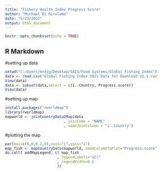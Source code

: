 ---
title: "Fishery Health Index Progress Score"
author: "Michael Di Girolamo"
date: "5/23/2022"
output: html_document
---

```{r setup, include=FALSE}
knitr::opts_chunk$set(echo = TRUE)
```

## R Markdown


#setting up data
```{r}
setwd("C:/Users/mrdig/Desktop/SAIS/Food Systems/Global Fishing Index")
data <- read.csv("Global Fishing Index 2021 Data for Download V1.1.csv",sep = ",",header = TRUE)
View(data)
data <- subset(data,select = c(ï..Country, Progress.score))
View(data)
```
#setting up map
```{r}
install.packages("rworldmap")
library(rworldmap)
mapworld <- joinCountryData2Map(data
                           , joinCode = "NAME"
                           , nameJoinColumn = "ï..Country")

```
#plotting the map

```{r}
par(mai=c(0,0,0.2,0),xaxs="i",yaxs="i")
map_fish <- mapCountryData(mapworld, nameColumnToPlot="Progress.score",mapTitle = "Fishery Health Index Progress Score by Country", colourPalette = c("#f7fcf0","#e0f3db","#ccebc5","#a8ddb5","#7bccc4","#4eb3d3","#2b8cbe","#0868ac","#084081"),oceanCol = "gray",missingCountryCol = 'white',addLegend = FALSE)
do.call( addMapLegend, c( map_fish
                        , legendLabels="all"
                        , legendWidth=0.5
                        ))
```
